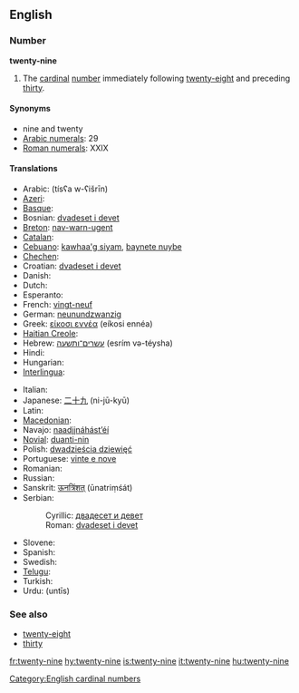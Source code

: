 ==English==

===Number===
'''twenty-nine'''
# The [[cardinal]] [[number]] immediately following [[twenty-eight]] and preceding [[thirty]].

====Synonyms====
* nine and twenty
* [[w:Arabic numerals|Arabic numerals]]: 29
* [[w:Roman numerals|Roman numerals]]: XXIX

====Translations====
{{trans-top|cardinal number}}
* Arabic: {{Arab|[[تسعة وعشرين]]}} (tísʕa w-ʕišrīn)
* [[Azeri]]: {{t|az|iyirmi doqquz}}
* [[Basque]]: {{t|eu|hogeita bederatzi|xs=Basque}}
* Bosnian: [[dvadeset i devet]]
* [[Breton]]: [[nav-warn-ugent]]
* [[Catalan]]: {{t+|ca|vint-i-nou}}
* [[Cebuano]]: [[kawhaa'g siyam]], [[baynete nuybe]]
* [[Chechen]]: {{tø|ce|ткъе исс|tr=tqe iss}}
* Croatian: [[dvadeset i devet]]
* Danish: {{t-|da|niogtyve}}
* Dutch: {{t-|nl|negenentwintig|f}}
* Esperanto: {{t-|eo|dudek naŭ|xs=Esperanto}}
* French: [[vingt-neuf]] {{m}}
* German: [[neunundzwanzig]] {{f}}
* Greek: [[είκοσι εννέα]] (eíkosi ennéa)
* [[Haitian Creole]]: {{tø|ht|ventnèf}}
* Hebrew: [[עשרים־ותשעה]] (esrím və-téysha)
* Hindi: {{t+|hi|उनतीस|tr=untīs|xs=Hindi}}
* Hungarian: {{t+|hu|huszonkilenc}}
* [[Interlingua]]: {{t|ia|vinti-nove}}
{{trans-mid}}
* Italian: {{t+|it|ventinove}}
* Japanese: [[二十九]] (ni-jū-kyū)
* Latin: {{t-|la|undetriginta}}
* [[Macedonian]]: {{t|mk|дваесет и девет|tr=dváeset i dévet}}
* Navajo: [[naadįįnáhástʼéí]]
* [[Novial]]: [[duanti-nin]]
* Polish: [[dwadzieścia dziewięć]]
* Portuguese: [[vinte e nove]] {{m}}
* Romanian: {{t-|ro|douăzeci şi nouă}}
* Russian: {{t-|ru|двадцать девять|tr=dvádtsat’ dévjat’}}
* Sanskrit: [[ऊनत्रिंशत्]] (ūnatriṃśát)
* Serbian:
*: Cyrillic: [[двадесет и девет]]
*: Roman: [[dvadeset i devet]]
* Slovene: {{t|sl|devetindvajset}}
* Spanish: {{t+|es|veintinueve}}
* Swedish: {{t+|sv|tjugonio}}
* [[Telugu]]: {{t|te|ఇరవై తొమ్మిది|tr=iravai tommidi}}
* Turkish: {{t-|tr|yirmi dokuz}}
* Urdu: {{ur-Arab|[[انتیس]]}} (untīs)
{{trans-bottom}}

===See also===
* [[twenty-eight]]
* [[thirty]]

[[Category:English cardinal numbers]]

[[fr:twenty-nine]]
[[hy:twenty-nine]]
[[is:twenty-nine]]
[[it:twenty-nine]]
[[hu:twenty-nine]]